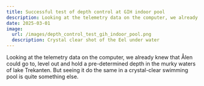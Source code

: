 ```yaml
---
title: Successful test of depth control at GIH indoor pool
description: Looking at the telemetry data on the computer, we already knew that Ålen could go to, level out and hold a pre-determined depth in the murky waters of lake Trekanten. But seeing it do the same in a crystal-clear swimming pool is quite something else.
date: 2025-03-01
image:
  url: /images/depth_control_test_gih_indoor_pool.png
  description: Crystal clear shot of the Eel under water
---
```



<YouTube id="https://youtu.be/MBFnECrt7PA" class="max-w-3xl" />

Looking at the telemetry data on the computer, we already knew that Ålen could go to, level out and hold a pre-determined depth in the murky waters of lake Trekanten. But seeing it do the same in a crystal-clear swimming pool is quite something else.